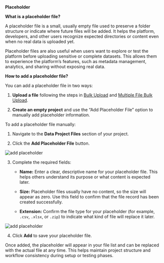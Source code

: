 **Placeholder**

**What is a placeholder file?**

A placeholder file is a small, usually empty file used to preserve a folder structure or indicate where future files will be added. It helps the platform, developers, and other users recognize expected directories or content even when no real data is uploaded yet.

Placeholder files are also useful when users want to explore or test the platform before uploading sensitive or complete datasets. This allows them to experience the platform’s features, such as metadata management, analytics, and sharing without exposing real data.

**How to add a placeholder file?**

You can add a placeholder file in two ways:

1. **Upload a file** following the steps in [Bulk Upload](/wiki\bulk-upload.mdx) and [Multiple File Bulk Upload](/wiki\multi-bulk-upload.mdx).

2. **Create an empty project** and use the “Add Placeholder File” option to manually add placeholder information.

To add a placeholder file manually:

1. Navigate to the **Data Project Files** section of your project.

2. Click the **Add Placeholder File** button.

<Frame>
  <img src="/images/placeholder1.png" alt="add placeholder" style={{ borderRadius: '0.5rem' }} />
</Frame>

3. Complete the required fields:

   * **Name:** Enter a clear, descriptive name for your placeholder file. This helps others understand its purpose or what content is expected later.

   * **Size:** Placeholder files usually have no content, so the size will appear as zero. Use this field to confirm that the file record has been created successfully.

   * **Extension:** Confirm the file type for your placeholder (for example, `.csv`, `.xlsx`, or `.zip`) to indicate what kind of file will replace it later.

<Frame>
  <img src="/images/placeholder2.png" alt="add placeholder" style={{ borderRadius: '0.5rem' }} />
</Frame>

4. Click **Add** to save your placeholder file.

Once added, the placeholder will appear in your file list and can be replaced with the actual file at any time. This helps maintain project structure and workflow consistency during setup or testing phases.